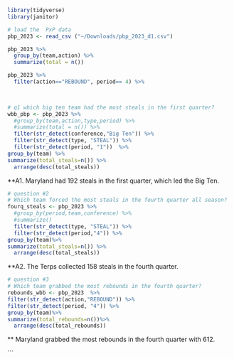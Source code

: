 ```r
library(tidyverse)
library(janitor)
```


```r
# load the  PxP data 
pbp_2023 <- read_csv ("~/Downloads/pbp_2023_d1.csv")
```
```r
pbp_2023 %>% 
  group_by(team,action) %>% 
  summarize(total = n())
```
```r
pbp_2023 %>% 
  filter(action=="REBOUND", period== 4) %>% 
  
```

```r

```




```r
# q1 which big ten team had the most steals in the first quarter?
wbb_pbp <- pbp_2023 %>% 
  #group_by(team,action,type,period) %>% 
  #summarize(total = n()) %>%
  filter(str_detect(conference,"Big Ten")) %>% 
  filter(str_detect(type, "STEAL")) %>% 
  filter(str_detect(period, "1"))  %>% 
group_by(team) %>% 
summarize(total_steals=n()) %>% 
  arrange(desc(total_steals))
```
**A1. Maryland had 192 steals in the first quarter, which led the Big Ten.




```r
# question #2 
# Which team forced the most steals in the fourth quarter all season?
fourq_steals <- pbp_2023 %>%
  #group_by(period,team,conference) %>%
  #summarize()
  filter(str_detect(type, "STEAL")) %>%
  filter(str_detect(period,"4")) %>%
group_by(team)%>%
summarize(total_steals=n()) %>%
  arrange(desc(total_steals))
```
**A2. The Terps collected 158 steals in the fourth quarter.

```r
# question #3
# Which team grabbed the most rebounds in the fourth quarter?
rebounds_wbb <- pbp_2023  %>%
filter(str_detect(action,"REBOUND")) %>%
filter(str_detect(period, "4")) %>%
group_by(team)%>%
summarize(total_rebounds=n())%>%
  arrange(desc(total_rebounds))
```
** Maryland grabbed the most rebounds in the fourth quarter with 612.



```

